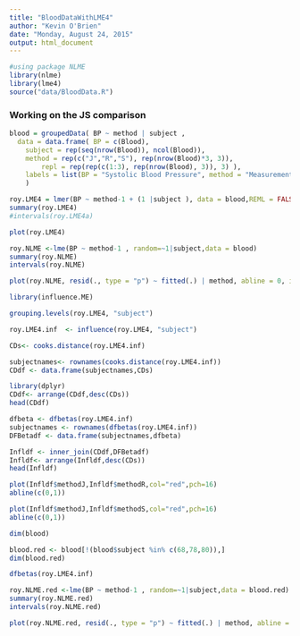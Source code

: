 ```yaml
---
title: "BloodDataWithLME4"
author: "Kevin O'Brien"
date: "Monday, August 24, 2015"
output: html_document
---
```

```r
#using package NLME
library(nlme)
library(lme4)
source("data/BloodData.R")
```
### Working on the JS comparison
```r
blood = groupedData( BP ~ method | subject ,
  data = data.frame( BP = c(Blood), 
    subject = rep(seq(nrow(Blood)), ncol(Blood)),
    method = rep(c("J","R","S"), rep(nrow(Blood)*3, 3)),
		repl = rep(rep(c(1:3), rep(nrow(Blood), 3)), 3) ),
	labels = list(BP = "Systolic Blood Pressure", method = "Measurement Device"),
	)
```

```r
roy.LME4 = lmer(BP ~ method-1 + (1 |subject ), data = blood,REML = FALSE)
summary(roy.LME4)
#intervals(roy.LME4a)
```

```r

plot(roy.LME4)

```



```r

roy.NLME <-lme(BP ~ method-1 , random=~1|subject,data = blood)
summary(roy.NLME)
intervals(roy.NLME)

```
```r
plot(roy.NLME, resid(., type = "p") ~ fitted(.) | method, abline = 0, id=.05)
```

```r
library(influence.ME)
```
```r
grouping.levels(roy.LME4, "subject")
```
```r
roy.LME4.inf  <- influence(roy.LME4, "subject")

```
```r
CDs<- cooks.distance(roy.LME4.inf)
```
```r
subjectnames<- rownames(cooks.distance(roy.LME4.inf))
CDdf <- data.frame(subjectnames,CDs)
```
```r
library(dplyr)
CDdf<- arrange(CDdf,desc(CDs))
head(CDdf)

```
```r
dfbeta <- dfbetas(roy.LME4.inf)
subjectnames <- rownames(dfbetas(roy.LME4.inf))
DFBetadf <- data.frame(subjectnames,dfbeta)
```
```r
Infldf <- inner_join(CDdf,DFBetadf)
Infldf<- arrange(Infldf,desc(CDs))
head(Infldf)
```

```r
plot(Infldf$methodJ,Infldf$methodR,col="red",pch=16)
abline(c(0,1))
```

```r
plot(Infldf$methodJ,Infldf$methodS,col="red",pch=16)
abline(c(0,1))
```
```r

dim(blood)

blood.red <- blood[!(blood$subject %in% c(68,78,80)),]
dim(blood.red)
```

```r
dfbetas(roy.LME4.inf)
```


```r

roy.NLME.red <-lme(BP ~ method-1 , random=~1|subject,data = blood.red)
summary(roy.NLME.red)
intervals(roy.NLME.red)

```
```r
plot(roy.NLME.red, resid(., type = "p") ~ fitted(.) | method, abline = 0, id=.05)
```

